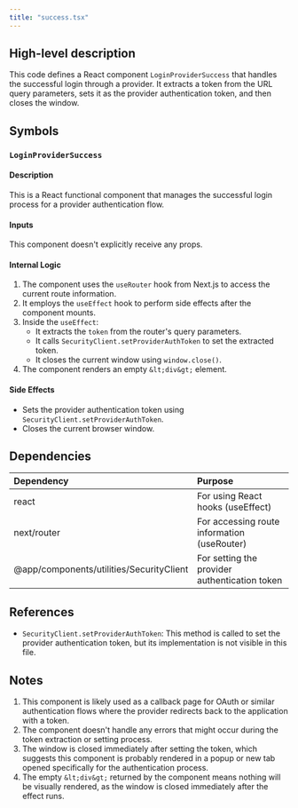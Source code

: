 ```yaml
---
title: "success.tsx"
---
```


## High-level description
This code defines a React component `LoginProviderSuccess` that handles the successful login through a provider. It extracts a token from the URL query parameters, sets it as the provider authentication token, and then closes the window.

## Symbols

### `LoginProviderSuccess`
#### Description
This is a React functional component that manages the successful login process for a provider authentication flow.

#### Inputs
This component doesn't explicitly receive any props.

#### Internal Logic
1. The component uses the `useRouter` hook from Next.js to access the current route information.
2. It employs the `useEffect` hook to perform side effects after the component mounts.
3. Inside the `useEffect`:
   - It extracts the `token` from the router's query parameters.
   - It calls `SecurityClient.setProviderAuthToken` to set the extracted token.
   - It closes the current window using `window.close()`.
4. The component renders an empty `&lt;div&gt;` element.

#### Side Effects
- Sets the provider authentication token using `SecurityClient.setProviderAuthToken`.
- Closes the current browser window.

## Dependencies
| Dependency | Purpose |
|:-----------|:--------|
| react | For using React hooks (useEffect) |
| next/router | For accessing route information (useRouter) |
| @app/components/utilities/SecurityClient | For setting the provider authentication token |

## References
- `SecurityClient.setProviderAuthToken`: This method is called to set the provider authentication token, but its implementation is not visible in this file.

## Notes
1. This component is likely used as a callback page for OAuth or similar authentication flows where the provider redirects back to the application with a token.
2. The component doesn't handle any errors that might occur during the token extraction or setting process.
3. The window is closed immediately after setting the token, which suggests this component is probably rendered in a popup or new tab opened specifically for the authentication process.
4. The empty `&lt;div&gt;` returned by the component means nothing will be visually rendered, as the window is closed immediately after the effect runs.